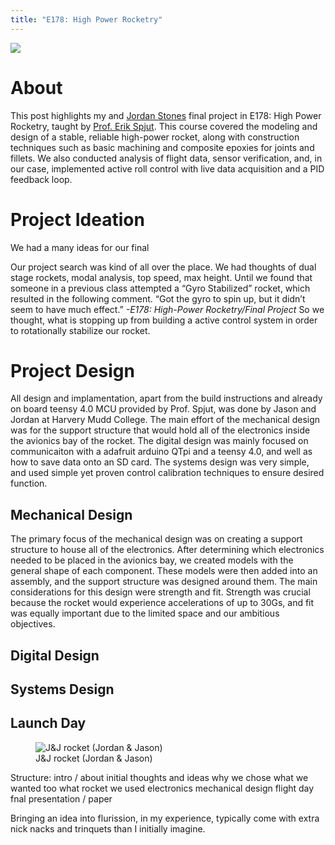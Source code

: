 ```yaml
---
title: "E178: High Power Rocketry"
---
```

![](images/desert.jpeg)

# About
This post highlights my and [Jordan Stones](https://www.linkedin.com/in/jordan-stone-844a4b1b8/) final project in E178: High Power Rocketry, taught by [Prof. Erik Spjut](https://www.linkedin.com/in/erikspjut/). This course covered the modeling and design of a stable, reliable high-power rocket, along with construction techniques such as basic machining and composite epoxies for joints and fillets. We also conducted analysis of flight data, sensor verification, and, in our case, implemented active roll control with live data acquisition and a PID feedback loop.

# Project Ideation
We had a many ideas for our final 

Our project search was kind of all over the place. We had thoughts of dual stage rockets, modal analysis, top speed, max height. Until we found that someone in a previous class attempted a "Gyro Stabilized" rocket, which resulted in the following comment. "Got the gyro to spin up, but it didn't seem to have much effect." *-E178: High-Power Rocketry/Final Project* So we thought, what is stopping up from building a active control system in order to rotationally stabilize our rocket.

# Project Design
All design and implamentation, apart from the build instructions and already on board teensy 4.0 MCU provided by Prof. Spjut, was done by Jason and Jordan at Harvery Mudd College. The main effort of the mechanical design was for the support structure that would hold all of the electronics inside the avionics bay of the rocket. The digital design was mainly focused on communicaiton with a adafruit arduino QTpi and a teensy 4.0, and well as how to save data onto an SD card. The systems design was very simple, and used simple yet proven control calibration techniques to ensure desired function.

## Mechanical Design
The primary focus of the mechanical design was on creating a support structure to house all of the electronics. After determining which electronics needed to be placed in the avionics bay, we created models with the general shape of each component. These models were then added into an assembly, and the support structure was designed around them.
The main considerations for this design were strength and fit. Strength was crucial because the rocket would experience accelerations of up to 30Gs, and fit was equally important due to the limited space and our ambitious objectives.

## Digital Design

## Systems Design



## Launch Day
![J&J rocket (Jordan & Jason)](images/rocket_long.jpeg)

Structure:
intro / about
initial thoughts and ideas
why we chose what we wanted too
what rocket we used
electronics
mechanical design
flight day
fnal presentation / paper

Bringing an idea into flurission, in my experience, typically come with extra nick nacks and trinquets than I initially imagine. 